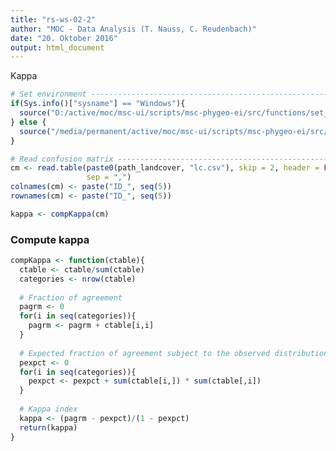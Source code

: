 ```yaml
---
title: "rs-ws-02-2"
author: "MOC - Data Analysis (T. Nauss, C. Reudenbach)"
date: "20. Oktober 2016"
output: html_document
---
```


Kappa
```r
# Set environment --------------------------------------------------------------
if(Sys.info()["sysname"] == "Windows"){
  source("D:/active/moc/msc-ui/scripts/msc-phygeo-ei/src/functions/set_environment.R")
} else {
  source("/media/permanent/active/moc/msc-ui/scripts/msc-phygeo-ei/src/functions/set_environment.R")
}

# Read confusion matrix -------------------------------------------------------
cm <- read.table(paste0(path_landcover, "lc.csv"), skip = 2, header = FALSE,
                 sep = ",")
colnames(cm) <- paste("ID_", seq(5))
rownames(cm) <- paste("ID_", seq(5))

kappa <- compKappa(cm)
```

### Compute kappa
```r
compKappa <- function(ctable){
  ctable <- ctable/sum(ctable)
  categories <- nrow(ctable)
  
  # Fraction of agreement
  pagrm <- 0
  for(i in seq(categories)){
    pagrm <- pagrm + ctable[i,i]
  }
  
  # Expected fraction of agreement subject to the observed distribution
  pexpct <- 0
  for(i in seq(categories)){
    pexpct <- pexpct + sum(ctable[i,]) * sum(ctable[,i])
  }
  
  # Kappa index
  kappa <- (pagrm - pexpct)/(1 - pexpct)
  return(kappa)
}
```
